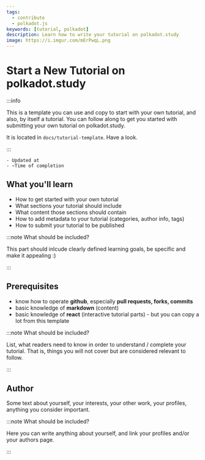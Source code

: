 ```yaml
---
tags:
  - contribute
  - polkadot.js
keywords: [tutorial, polkadot]
description: Learn how to write your tutorial on polkadot.study
image: https://i.imgur.com/mErPwqL.png
---
```


# Start a New Tutorial on polkadot.study

:::info

This is a template you can use and copy to start with your own tutorial, and also, by itself a tutorial. You can follow along to get you started with submitting your own tutorial on polkadot.study.

It is located in `docs/tutorial-template`. Have a look.

:::

    - Updated at
    - ~Time of completion

## What you'll learn
 - How to get started with your own tutorial
 - What sections your tutorial should include
 - What content those sections should contain
 - How to add metadata to your tutorial (categories, author info, tags)
 - How to submit your tutorial to be published


:::note What should be included?

This part should inlcude clearly defined learning goals, be specific and make it appealing :)

:::

## Prerequisites
- know how to operate **github**, especially **pull requests, forks, commits**
- basic knowledge of **markdown** (content)
- basic knowledge of **react** (interactive tutorial parts) - but you can copy a lot from this template

:::note What should be included?

List, what readers need to know in order to understand / complete your tutorial. That is, things you will not cover but are considered relevant to follow.

:::

## Author

Some text about yourself, your interests, your other work, your profiles, anything you consider important.

:::note What should be included?

Here you can write anything about yourself, and link your profiles and/or your authors page.

:::

